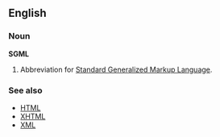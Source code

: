 ==English==
===Noun===
'''SGML'''

#Abbreviation for [[w:Standard Generalized Markup Language|Standard Generalized Markup Language]].

===See also===
*[[HTML]]
*[[XHTML]]
*[[XML]]